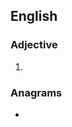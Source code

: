 ==English==

===Adjective===
{{head|en|comparative adjective}}

# {{en-comparative of|batty}}

===Anagrams===
* {{anagrams|en|a=abeirtt|biretta|bit rate|bitrate|terabit}}